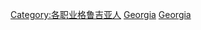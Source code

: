 {{Catnav|頁面分類|各種主題的頁面分類|按國家分類|各國人物|格鲁吉亚人}}
{{Catnav|頁面分類|人物|各國人物|格鲁吉亚人}}
{{Catnav|頁面分類|人物|各職業人物|音乐家|各國音樂家}}

[[Category:各职业格鲁吉亚人|Category:各职业格鲁吉亚人]]
[[Category:各國音樂家|Georgia]]
[[Category:亚洲音乐家|Georgia]]